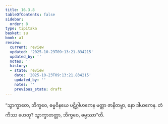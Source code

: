 ```yaml
---
title: 16.3.8
tableOfContents: false
sidebar:
  order: 8
type: tipitaka
basket: su
book: a1
review:
  current: review
  updated: '2025-10-23T09:13:21.834215'
  updated_by: ''
  notes: ''
  history:
  - state: review
    date: '2025-10-23T09:13:21.834215'
    updated_by: ''
    notes: ''
    previous_state: draft
---
```



<ReviewStatus review={frontmatter.review} showDetails={true} />

<HypothesisAnnotation frontmatter={frontmatter} />

<DynamicBreadcrumb />

<Division number="315" book="a1" e="ch" v="15" p="36">

<Paragraph number="404" book="a1">
“သွာက္ခာတေ, ဘိက္ခဝေ, ဓမ္မဝိနယေ ပဋိဂ္ဂါဟကေန မတ္တာ ဇာနိတဗ္ဗာ, နော ဒါယကေန. တံ ကိဿ ဟေတု? သွာက္ခာတတ္တာ, ဘိက္ခဝေ, ဓမ္မဿာ”တိ.
</Paragraph>
</Division>